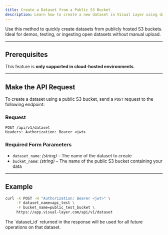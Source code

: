 ```yaml
---
title: Create a Dataset from a Public S3 Bucket
description: Learn how to create a new dataset in Visual Layer using data from a public S3 bucket.
---
```


<Card title="How This Helps" icon="database">
  Use this method to quickly create datasets from publicly hosted S3 buckets. Ideal for demos, testing, or ingesting open datasets without manual upload.
</Card>

---

## Prerequisites

This feature is **only supported in cloud-hosted environments**.

---

## Make the API Request

To create a dataset using a public S3 bucket, send a `POST` request to the following endpoint:

### Request

```http
POST /api/v1/dataset
Headers: Authorization: Bearer <jwt>
```

### Required Form Parameters

- `dataset_name`: *(string)* – The name of the dataset to create  
- `bucket_name`: *(string)* – The name of the public S3 bucket containing your data  

---

## Example

```bash
curl -X POST -H "Authorization: Bearer <jwt>" \
     -F dataset_name=api_test \
     -F bucket_name=public_test_bucket \
     https://app.visual-layer.com/api/v1/dataset
```

<Tip>
The `dataset_id` returned in the response will be used for all future operations on that dataset.
</Tip>
